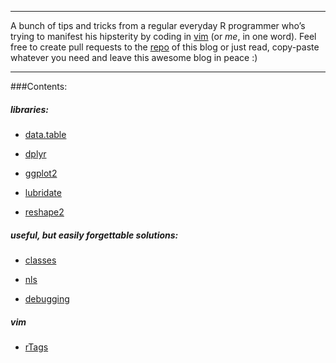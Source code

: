 ***
A bunch of tips and tricks from a regular everyday R programmer who's trying to manifest his hipsterity by coding in [vim](https://en.wikipedia.org/wiki/Vim_(text_editor)) (or *me*, in one word). Feel free to create pull requests to the [repo](https://github.com/tomis9/tomis9.github.io) of this blog or just read, copy-paste whatever you need and leave this awesome blog in peace :)

***

###Contents:

##### libraries:


* [data.table](data.table.html)

* [dplyr](dplyr.html)

* [ggplot2](ggplot2.html)

* [lubridate](lubridate.html)

* [reshape2](reshape2.html) 

##### useful, but easily forgettable solutions:

* [classes](classes.html)

* [nls](nls.html)

* [debugging](debugging.html)

##### vim

* [rTags](rTags.html)
